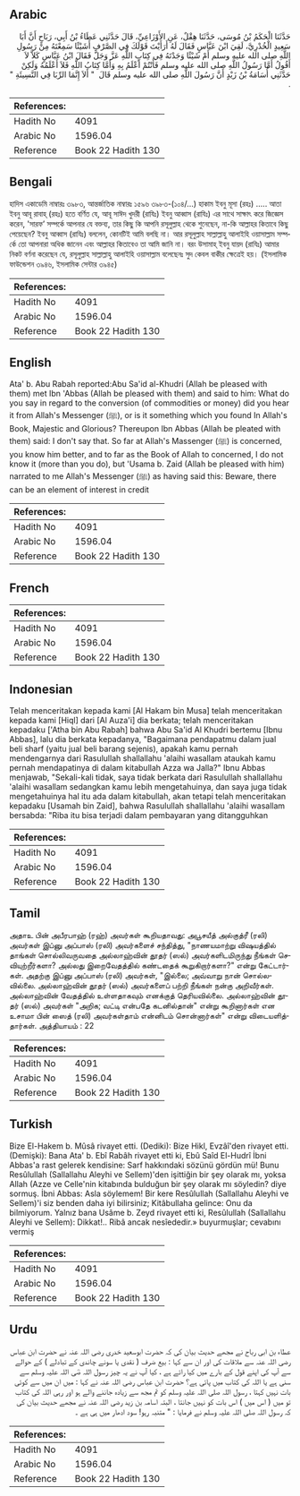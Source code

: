 ## Arabic


<div dir="rtl" lang="ar" style={{fontSize:'larger',backgroundColor:'#f8f9fa',padding:20}}>
حَدَّثَنَا الْحَكَمُ بْنُ مُوسَى، حَدَّثَنَا هِقْلٌ، عَنِ الأَوْزَاعِيِّ، قَالَ حَدَّثَنِي عَطَاءُ بْنُ أَبِي، رَبَاحٍ أَنَّ أَبَا سَعِيدٍ الْخُدْرِيَّ، لَقِيَ ابْنَ عَبَّاسٍ فَقَالَ لَهُ أَرَأَيْتَ قَوْلَكَ فِي الصَّرْفِ أَشَيْئًا سَمِعْتَهُ مِنْ رَسُولِ اللَّهِ صلى الله عليه وسلم أَمْ شَيْئًا وَجَدْتَهُ فِي كِتَابِ اللَّهِ عَزَّ وَجَلَّ فَقَالَ ابْنُ عَبَّاسٍ كَلاَّ لاَ أَقُولُ أَمَّا رَسُولُ اللَّهِ صلى الله عليه وسلم فَأَنْتُمْ أَعْلَمُ بِهِ وَأَمَّا كِتَابُ اللَّهِ فَلاَ أَعْلَمُهُ وَلَكِنْ حَدَّثَنِي أُسَامَةُ بْنُ زَيْدٍ أَنَّ رَسُولَ اللَّهِ صلى الله عليه وسلم قَالَ ‏ "‏ أَلاَ إِنَّمَا الرِّبَا فِي النَّسِيئَةِ ‏"‏ ‏.‏
</div>
<div style={{backgroundColor:'#f8f9fa',padding:20, marginBottom: 10}}><table> <thead> <tr> <th>References:</th> <th></th> </tr> </thead> <tbody><tr><td>Hadith No</td><td>4091</td></tr><tr><td>Arabic No</td><td>1596.04</td></tr><tr><td>Reference</td><td>Book 22 Hadith 130</td></tr></tbody></table></div>

## Bengali


<div dir="ltr" lang="bn" style={{fontSize:'larger',backgroundColor:'#f8f9fa',padding:20}}>
হাদিস একাডেমি নাম্বারঃ ৩৯৮৩, আন্তর্জাতিক নাম্বারঃ ১৫৯৬ ৩৯৮৩-(১০৪/...) হাকাম ইবনু মূসা (রহঃ) ..... আতা ইবনু আবূ রাবাহ্ (রহঃ) হতে বর্ণিত যে, আবূ সাঈদ খুদরী (রাযিঃ) ইবনু আব্বাস (রাযিঃ) এর সাথে সাক্ষাৎ করে জিজ্ঞেস করেন, 'সারফ’ সম্পর্কে আপনার যে বক্তব্য, তার কিছু কি আপনি রসূলুল্লাহ থেকে শুনেছেন, না-কি আল্লাহর কিতাবে কিছু পেয়েছেন? ইবনু আব্বাস (রাযিঃ) বললেন, কোনটিই আমি বলছি না। আর রসূলুল্লাহ সাল্লাল্লাহু আলাইহি ওয়াসাল্লাম সম্পর্কে তো আপনারা অধিক জানেন এবং আল্লাহর কিতাবেও তা আমি জানি না। বরং উসামাহ্ ইবনু যায়দ (রাযিঃ) আমার নিকট বর্ণনা করেছেন যে, রসূলুল্লাহ সাল্লাল্লাহু আলাইহি ওয়াসাল্লাম বলেছেনঃ সুদ কেবল বাকীর ক্ষেত্রেই হয়। (ইসলামিক ফাউন্ডেশন ৩৯৪৬, ইসলামিক সেন্টার ৩৯৪৫)
</div>
<div style={{backgroundColor:'#f8f9fa',padding:20, marginBottom: 10}}><table> <thead> <tr> <th>References:</th> <th></th> </tr> </thead> <tbody><tr><td>Hadith No</td><td>4091</td></tr><tr><td>Arabic No</td><td>1596.04</td></tr><tr><td>Reference</td><td>Book 22 Hadith 130</td></tr></tbody></table></div>

## English


<div dir="ltr" lang="en" style={{fontSize:'larger',backgroundColor:'#f8f9fa',padding:20}}>
Ata' b. Abu Rabah reported:Abu Sa'id al-Khudri (Allah be pleased with them) met Ibn 'Abbas (Allah be pleased with them) and said to him: What do you say in regard to the conversion (of commodities or money) did you hear it from Allah's Messenger (ﷺ), or is it something which you found In Allah's Book, Majestic and Glorious? Thereupon Ibn Abbas (Allah be pleated with them) said: I don't say that. So far at Allah's Massenger (ﷺ) is concerned, you know him better, and to far as the Book of Allah to concerned, I do not know it (more than you do), but 'Usama b. Zaid (Allah be pleased with him) narrated to me Allah's Messenger (ﷺ) as having said this: Beware, there can be an element of interest in credit
</div>
<div style={{backgroundColor:'#f8f9fa',padding:20, marginBottom: 10}}><table> <thead> <tr> <th>References:</th> <th></th> </tr> </thead> <tbody><tr><td>Hadith No</td><td>4091</td></tr><tr><td>Arabic No</td><td>1596.04</td></tr><tr><td>Reference</td><td>Book 22 Hadith 130</td></tr></tbody></table></div>

## French


<div dir="ltr" lang="fr" style={{fontSize:'larger',backgroundColor:'#f8f9fa',padding:20}}>

</div>
<div style={{backgroundColor:'#f8f9fa',padding:20, marginBottom: 10}}><table> <thead> <tr> <th>References:</th> <th></th> </tr> </thead> <tbody><tr><td>Hadith No</td><td>4091</td></tr><tr><td>Arabic No</td><td>1596.04</td></tr><tr><td>Reference</td><td>Book 22 Hadith 130</td></tr></tbody></table></div>

## Indonesian


<div dir="ltr" lang="id" style={{fontSize:'larger',backgroundColor:'#f8f9fa',padding:20}}>
Telah menceritakan kepada kami [Al Hakam bin Musa] telah menceritakan kepada kami [Hiql] dari [Al Auza'i] dia berkata; telah menceritakan kepadaku ['Atha bin Abu Rabah] bahwa Abu Sa'id Al Khudri bertemu [Ibnu Abbas], lalu dia berkata kepadanya, "Bagaimana pendapatmu dalam jual beli sharf (yaitu jual beli barang sejenis), apakah kamu pernah mendengarnya dari Rasulullah shallallahu 'alaihi wasallam ataukah kamu pernah mendapatinya di dalam kitabullah Azza wa Jalla?" Ibnu Abbas menjawab, "Sekali-kali tidak, saya tidak berkata dari Rasulullah shallallahu 'alaihi wasallam sedangkan kamu lebih mengetahuinya, dan saya juga tidak mengetahuinya hal itu ada dalam kitabullah, akan tetapi telah menceritakan kepadaku [Usamah bin Zaid], bahwa Rasulullah shallallahu 'alaihi wasallam bersabda: "Riba itu bisa terjadi dalam pembayaran yang ditangguhkan
</div>
<div style={{backgroundColor:'#f8f9fa',padding:20, marginBottom: 10}}><table> <thead> <tr> <th>References:</th> <th></th> </tr> </thead> <tbody><tr><td>Hadith No</td><td>4091</td></tr><tr><td>Arabic No</td><td>1596.04</td></tr><tr><td>Reference</td><td>Book 22 Hadith 130</td></tr></tbody></table></div>

## Tamil


<div dir="ltr" lang="ta" style={{fontSize:'larger',backgroundColor:'#f8f9fa',padding:20}}>
அதாஉ பின் அபீரபாஹ் (ரஹ்) அவர்கள் கூறியதாவது: அபூசயீத் அல்குத்ரீ (ரலி) அவர்கள் இப்னு அப்பாஸ் (ரலி) அவர்களைச் சந்தித்து, "நாணயமாற்று விஷயத்தில் தாங்கள் சொல்லிவருவதை அல்லாஹ்வின் தூதர் (ஸல்) அவர்களிடமிருந்து நீங்கள் செவியுற்றீர்களா? அல்லது இறைவேதத்தில் கண்டதைக் கூறுகிறார்களா?" என்று கேட்டார்கள். அதற்கு இப்னு அப்பாஸ் (ரலி) அவர்கள், "இல்லை; அவ்வாறு நான் சொல்லவில்லை. அல்லாஹ்வின் தூதர் (ஸல்) அவர்களைப் பற்றி நீங்கள் நன்கு அறிவீர்கள். அல்லாஹ்வின் வேதத்தில் உள்ளதாகவும் எனக்குத் தெரியவில்லை. அல்லாஹ்வின் தூதர் (ஸல்) அவர்கள் "அறிக; வட்டி என்பதே கடனில்தான்" என்று கூறினார்கள் என உசாமா பின் ஸைத் (ரலி) அவர்கள்தாம் என்னிடம் சொன்னார்கள்" என்று விடையளித்தார்கள். அத்தியாயம் : 22
</div>
<div style={{backgroundColor:'#f8f9fa',padding:20, marginBottom: 10}}><table> <thead> <tr> <th>References:</th> <th></th> </tr> </thead> <tbody><tr><td>Hadith No</td><td>4091</td></tr><tr><td>Arabic No</td><td>1596.04</td></tr><tr><td>Reference</td><td>Book 22 Hadith 130</td></tr></tbody></table></div>

## Turkish


<div dir="ltr" lang="tr" style={{fontSize:'larger',backgroundColor:'#f8f9fa',padding:20}}>
Bize El-Hakem b. Mûsâ rivayet etti. (Dediki): Bize Hikl, Evzâî'den rivayet etti. (Demişki): Bana Ata' b. Ebî Rabâh rivayet etti ki, Ebû Saîd El-Hudrî İbni Abbas'a rast gelerek kendisine: Sarf hakkındaki sözünü gördün mü! Bunu Resûlullah (Sallallahu Aleyhi ve Sellem)'den işittiğin bir şey olarak mı, yoksa Allah (Azze ve Celle'nin kitabında bulduğun bir şey olarak mı söyledin? diye sormuş. İbni Abbas: Asla söylemem! Bir kere Resûlullah (Sallallahu Aleyhi ve Sellem)'i siz benden daha iyi bilirsiniz; Kitâbullaha gelince: Onu da bilmiyorum. Yalnız bana Usâme b. Zeyd rivayet etti ki, Resûlullah (Sallallahu Aleyhi ve Sellem): Dikkat!.. Ribâ ancak nesîededir.» buyurmuşlar; cevabını vermiş
</div>
<div style={{backgroundColor:'#f8f9fa',padding:20, marginBottom: 10}}><table> <thead> <tr> <th>References:</th> <th></th> </tr> </thead> <tbody><tr><td>Hadith No</td><td>4091</td></tr><tr><td>Arabic No</td><td>1596.04</td></tr><tr><td>Reference</td><td>Book 22 Hadith 130</td></tr></tbody></table></div>

## Urdu


<div dir="rtl" lang="ur" style={{fontSize:'larger',backgroundColor:'#f8f9fa',padding:20}}>
عطاء بن ابی رباح نے مجھے حدیث بیان کی کہ حضرت ابوسعید خدری رضی اللہ عنہ نے حضرت ابن عباس رضی اللہ عنہ سے ملاقات کی اور ان سے کہا : بیع صَرف ( نقدی یا سونے چاندی کے تبادلے ) کے حوالے سے آپ کی اپنے قول کے بارے میں کیا رائے ہے ، کیا آپ نے یہ چیز رسول اللہ صؒی اللہ علیہ وسلم سے سنی ہے یا اللہ کی کتاب میں پائی ہے؟ حضرت ابن عباس رضی اللہ عنہ نے کہا : میں ان میں سے کوئی بات نہیں کہتا ، رسول اللہ صلی اللہ علیہ وسلم کو تم مجھ سے زیادہ جاننے والے ہو اور رہی اللہ کی کتاب تو میں ( اس میں ) اس بات کو نہیں جانتا ، البتہ اسامہ بن زید رضی اللہ عنہ نے مجھے حدیث بیان کی کہ رسول اللہ صلی اللہ علیہ وسلم نے فرمایا : " متنبہ رہو! سود ادھار میں ہی ہے ۔
</div>
<div style={{backgroundColor:'#f8f9fa',padding:20, marginBottom: 10}}><table> <thead> <tr> <th>References:</th> <th></th> </tr> </thead> <tbody><tr><td>Hadith No</td><td>4091</td></tr><tr><td>Arabic No</td><td>1596.04</td></tr><tr><td>Reference</td><td>Book 22 Hadith 130</td></tr></tbody></table></div>